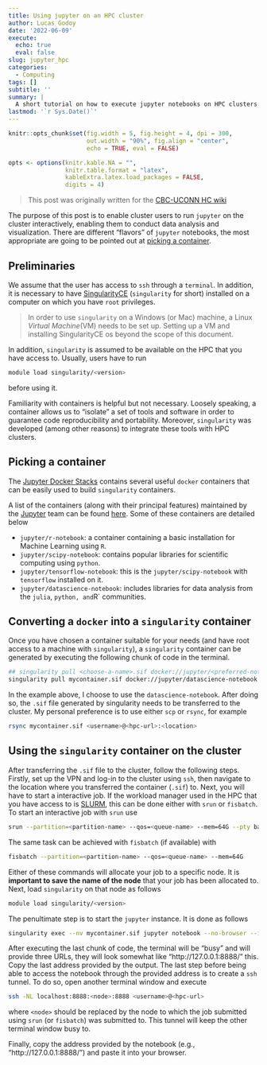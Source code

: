 ```yaml
---
title: Using jupyter on an HPC cluster
author: Lucas Godoy
date: '2022-06-09'
execute:
  echo: true
  eval: false
slug: jupyter_hpc
categories:
  - Computing
tags: []
subtitle: ''
summary: |
  A short tutorial on how to execute jupyter notebooks on HPC clusters.
lastmod: '`r Sys.Date()`'
---
```


```R
knitr::opts_chunk$set(fig.width = 5, fig.height = 4, dpi = 300,
                      out.width = "90%", fig.align = "center",
                      echo = TRUE, eval = FALSE)

opts <- options(knitr.kable.NA = "", 
                knitr.table.format = "latex",
                kableExtra.latex.load_packages = FALSE,
                digits = 4)
```

> This post was originally written for the [CBC-UCONN HC
> wiki](https://github.com/CBC-UCONN/software-example-guide/wiki)


The purpose of this post is to enable cluster users to run `jupyter` on the
cluster interactively, enabling them to conduct data analysis and
visualization. There are different "flavors" of `jupyter` notebooks, the most
appropriate are going to be pointed out at [picking a container](#pick-cont).


## Preliminaries


We assume that the user has access to `ssh` through a `terminal`. In addition,
it is necessary to have [SingularityCE](https://sylabs.io/singularity/)
(`singularity` for short) installed on a computer on which you have `root`
privileges.

> In order to use `singularity` on a Windows (or Mac) machine, a Linux _Virtual
> Machine_(VM) needs to be set up. Setting up a VM and installing SingularityCE
> os beyond the scope of this document.

In addition, `singularity` is assumed to be available on the HPC that you have
access to. Usually, users have to run

```bash
module load singularity/<version>
```

before using it.


Familiarity with containers is helpful but not necessary. Loosely speaking, a
container allows us to "isolate" a set of tools and software in order to
guarantee code reproducibility and portability. Moreover, `singularity` was
developed (among other reasons) to integrate these tools with HPC clusters.


## Picking a container {#pick-cont}


The [Jupyter Docker
Stacks](https://jupyter-docker-stacks.readthedocs.io/en/latest/index.html)
contains several useful `docker` containers that can be easily used to build
`singularity` containers.


A list of the containers (along with their principal features) maintained by the
[Jupyter](https://jupyter.org/about) team can be found
[here](https://jupyter-docker-stacks.readthedocs.io/en/latest/using/selecting.html).
Some of these containers are detailed below

* `jupyter/r-notebook`: a container containing a basic installation for Machine
  Learning using `R`.
* `jupyter/scipy-notebook`: contains popular libraries for scientific computing
  using `python`.
* `jupyter/tensorflow-notebook`: this is the `jupyter/scipy-notebook` with
  `tensorflow` installed on it.
* `jupyter/datascience-notebook`: includes libraries for data analysis from the
  `julia`, `python, and `R` communities.
  

## Converting a `docker` into a `singularity` container


Once you have chosen a container suitable for your needs (and have root access
to a machine with `singularity`), a `singularity` container can be generated by
executing the following chunk of code in the terminal.

```bash
## singularity pull <choose-a-name>.sif docker://jupyter/<preferred-notebook>
singularity pull mycontainer.sif docker://jupyter/datascience-notebook
```

In the example above, I choose to use the `datascience-notebook`. After doing
so, the `.sif` file generated by singularity needs to be transferred to the
cluster.  My personal preference is to use either `scp` or `rsync`, for example

```bash
rsync mycontainer.sif <username>@<hpc-url>:<location>
```


## Using the `singularity` container on the cluster


After transferring the `.sif` file to the cluster, follow the following
steps. Firstly, set up the VPN and log-in to the cluster using `ssh`, then
navigate to the location where you transferred the container (`.sif`) to. Next,
you will have to start a interactive job. If the workload manager used in the
HPC that you have access to is [SLURM](https://slurm.schedmd.com/overview.html),
this can be done either with `srun` or `fisbatch`. To start an interactive job
with `srun` use

```bash
srun --partition=<partition-name> --qos=<queue-name> --mem=64G --pty bash
```

The same task can be achieved with `fisbatch` (if available) with

```bash
fisbatch --partition=<partition-name> --qos=<queue-name> --mem=64G
```

Either of these commands will allocate your job to a specific node. It is
**important to save the name of the node** that your job has been allocated
to. Next, load `singularity` on that node as follows

```bash
module load singularity/<version>
```

The penultimate step is to start the `jupyter` instance. It is done as follows

```bash
singularity exec --nv mycontainer.sif jupyter notebook --no-browser --ip='*'
```

After executing the last chunk of code, the terminal will be "busy" and will
provide three URLs, they will look somewhat like "http://127.0.0.1:8888/"
this. Copy the last address provided by the output. The last step before being
able to access the notebook through the provided address is to create a `ssh`
tunnel. To do so, open another terminal window and execute

```bash
ssh -NL localhost:8888:<node>:8888 <username>@<hpc-url>
```

where `<node>` should be replaced by the node to which the job submitted using
`srun` (or `fisbatch`) was submitted to. This tunnel will keep the other
terminal window busy to.

Finally, copy the address provided by the notebook (e.g.,
"http://127.0.0.1:8888/") and paste it into your browser.
